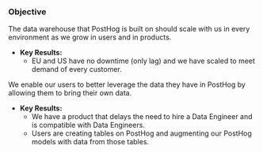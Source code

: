 ### Objective

The data warehouse that PostHog is built on should scale with us in every environment as we grow in users and in products.

* **Key Results:**
    * EU and US have no downtime (only lag) and we have scaled to meet demand of every customer.

We enable our users to better leverage the data they have in PostHog by allowing them to bring their own data.

* **Key Results:**
    * We have a product that delays the need to hire a Data Engineer and is compatible with Data Engineers.
    * Users are creating tables on PostHog and augmenting our PostHog models with data from those tables.
